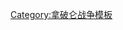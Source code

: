 {{Campaignbox
|name=Campaignbox Six Days Campaign
|title=[[六日戰役]]
|listclass = hlist
|battles=
* [[尚波貝爾之戰|尚波貝爾]]
* [[蒙米拉伊之戰|蒙米拉伊]]
* {{Link-en|蒂耶里堡戰役 (1814年)|Battle of Château-Thierry (1814)|蒂耶里堡}}
* [[沃尚戰役|沃尚]]
}}<noinclude>
[[Category:拿破仑战争模板]]
</noinclude>